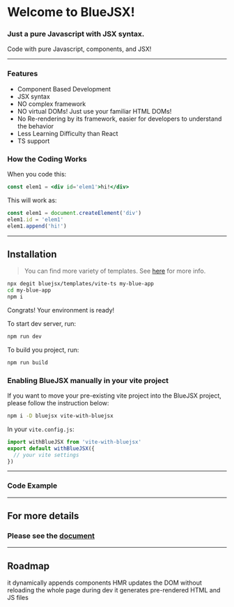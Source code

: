 
<div class='center'>

<AnimationLogo id='logo'/>

#  Welcome to BlueJSX!

### Just a pure Javascript with JSX syntax.

Code with pure Javascript, components, and JSX!
</div>

---

### Features
- Component Based Development
- JSX syntax
- NO complex framework
- NO virtual DOMs! Just use your familiar HTML DOMs!
- No Re-rendering by its framework, easier for developers to understand the behavior
- Less Learning Difficulty than React
- TS support



### How the Coding Works
When you code this:
```jsx
const elem1 = <div id='elem1'>hi!</div>
```
This will work as:
```js
const elem1 = document.createElement('div')
elem1.id = 'elem1'
elem1.append('hi!')
```

---


## Installation

> You can find more variety of templates. See [here](./docs/templates.html) for more info.

```sh
npx degit bluejsx/templates/vite-ts my-blue-app
cd my-blue-app
npm i
```
Congrats! Your environment is ready!


To start dev server, run:

```sh
npm run dev
```

To build you project, run:

```sh
npm run build
```

### Enabling BlueJSX manually in your vite project
If you want to move your pre-existing vite project into the BlueJSX project, please follow the instruction below:

```sh
npm i -D bluejsx vite-with-bluejsx
```

In your `vite.config.js`:

```js
import withBlueJSX from 'vite-with-bluejsx'
export default withBlueJSX({
  // your vite settings
})
```



---

### Code Example






<ExampleEditor code={exampleCode} />


---

## For more details 

### Please see the [document](./docs/)


---


## Roadmap

<Roadmap>
  <Milestone title='BlueJSX processor' status='done'>
    it dynamically appends components
  </Milestone>
  <Milestone title='Vite.js HMR Plugin' status='experimental'>
    HMR updates the DOM without reloading the whole page during dev
  </Milestone>
  <Milestone title='SSG builder' status='future'>
    it generates pre-rendered HTML and JS files
  </Milestone>
</Roadmap>
